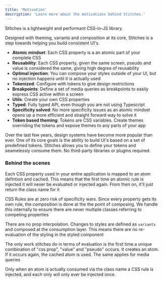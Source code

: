 ```yaml
---
title: 'Motivation'
description: 'Learn more about the motivations behind Stitches.'
---
```


Stitches is a lightweight and performant CSS-in-JS library.

Designed with theming, variants and composition at its core, Stitches is a step towards helping you build consistent UI's.

- **Atomic mindset**: Each CSS property is a an atomic part of your complete CSS
- **Reusability**: Each CSS property, given the same screen, pseudo and value is considered the same, giving high degree of reusability
- **Optimal injection**: You can compose your styles outside of your UI, but no injection happens until it is actually used
- **Tokenized**: Configure with tokens to give design restrictions
- **Breakpoints**: Define a set of media queries as breakpoints to easily express CSS active within a screen
- **Utils**: Create your own CSS properties
- **Typed**: Fully typed API, even though you are not using Typescript
- **Specificity solved**: No more specificity issues as an atomic mindset opens up a more efficient and straight forward way to solve it
- **Token based theming**: Tokens are CSS variables. Create themes overriding the tokens and expose themes to any parts of your app

Over the last few years, design systems have become more popular than ever. One of its core goals is the ability to build UI's based on a set of predefined tokens. Stitches allows you to define your tokens and seamelessly consume them. No third-party libraries or plugins required.

### Behind the scenes

Each CSS property used in your entire application is mapped to an atom defintion and cached. This means that the first time an atomic rule is injected it will never be evaluated or injected again. From then on, it'll just return the class name for it

CSS Rules are at zero risk of specificity wars. Since every property gets its own rule, the composition is done at the the point of composing. We handle this internally to ensure there are never multiple classes referring to competing properties

There are no prop interpolation. Changes to styles are defined as `variants` and composed at the consumption layer. This means there are no re-evaluation of the styling in the styled component

The only work stitches do in terms of evaluation is the first time a unique combination of "css prop", "value" and "pseudo" occurs. It creates an atom. If it occurs again, the cached atom is used. The same applies for media queries

Only when an atom is actually consumed via the class name a CSS rule is injected, and each only will only ever be injected once.
